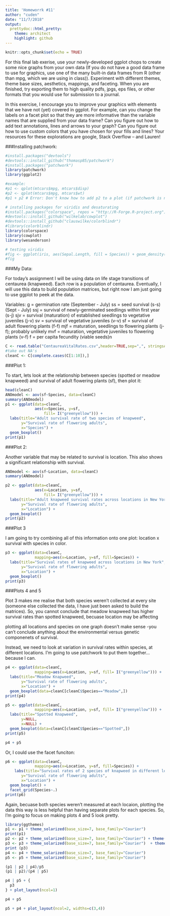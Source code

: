```yaml
---
title: 'Homeworrk #11'
author: "cuden"
date: "11/7/2018"
output:
  prettydoc::html_pretty:
    theme: architect
    highlight: github
---
```


```r
knitr::opts_chunk$set(echo = TRUE)
```

For this final lab exerise, use your newly-developed ggplot chops to create some nice graphs from your own data (If you do not have a good data frame to use for graphics, use one of the many built-in data frames from R (other than mpg, which we are using in class)). Experiment with different themes, theme base sizes, aesthetics, mappings, and faceting. When you are finished, try exporting them to high quality pdfs, jpgs, eps files, or other formats that you would use for submission to a journal.

In this exercise, I encourage you to improve your graphics with elements that we have not (yet) covered in ggplot. For example, can you change the labels on a facet plot so that they are more informative than the variable names that are supplied from your data frame? Can you figure out how to add text annotations, lines and arrows to your graph? Can you figure out how to use custom colors that you have chosen for your fills and lines? Your resources for these explorations are google, Stack Overflow – and Lauren!

###Installing patchwork:

```r
#install.packages("devtools")
#devtools::install_github("thomasp85/patchwork")
#install.packages("patchwork")
library(patchwork)
library(ggplot2)

#example:
#p1 <- qplot(mtcars$mpg, mtcars$disp)
#p2 <- qplot(mtcars$mpg, mtcars$wt)
#p1 + p2 # Error: Don't know how to add p2 to a plot (if patchwork is not installed) 

# installing packages for viridis and desaturating
#install.packages("colorspace", repos = "http://R-Forge.R-project.org")
#devtools::install_github("wilkelab/cowplot")
#devtools::install_github("clauswilke/colorblindr")
#library(colorblindr) 
library(colorspace)
library(cowplot)
library(wesanderson)

# testing viridis
#fig <- ggplot(iris, aes(Sepal.Length, fill = Species)) + geom_density(alpha = 0.7)
#fig
```

###My Data:

For today's assignment I will be using data on life stage transitions of centaurea (knapweed). Each row is a population of centaurea. Eventually, I will use this data to build population matrices, but right now I am just going to use ggplot to peek at the data. 

Variables:
g = germination rate (September - July)
ss = seed survival (s-s) (Sept - July)
ssj = survival of newly-germinated seedlings within first year (s-j)
sjv = survival (maturation) of established seedlings to vegetative juveniles (j-v)
sv = survival of vegetative juveniles (v-v)
sf = survival of adult flowering plants (f-f)
mjf = maturation, seedlings to flowering plants (j-f); probably unlikely
mvf = maturation, vegetative juveniles to flowering plants (v-f)
f = per capita fecundity (viable seeds)n

```r
C <- read.table("CentaureaVitalRates.csv",header=TRUE,sep=",", stringsAsFactors=FALSE)
#take out NA's 
cleanC <- C[complete.cases(C[1:10]),]
```

###Plot 1:

To start, lets look at the relationship between species (spotted or meadow knapweed) and survival of adult flowering plants (sf), then plot it:

```r
head(cleanC)
ANOmodel <- aov(sf~Species, data=cleanC)
summary(ANOmodel)
p1 <- ggplot(data=cleanC, 
             aes(x=Species, y=sf, 
                 fill= I("greenyellow"))) +
  labs(title="Adult survival rate of two species of knapweed", 
       y="Survival rate of flowering adults", 
       x="Species") +
  geom_boxplot()
print(p1)
```


###Plot 2:

Another variable that may be related to survival is location. This also shows a significant relationship with survival.

```r
ANOmodel <- aov(sf~Location, data=cleanC)
summary(ANOmodel)

p2 <- ggplot(data=cleanC, 
             aes(x=Location, y=sf, 
                 fill= I("greenyellow"))) +
  labs(title="Adult knapweed survival rates across locations in New York State", 
       y="Survival rate of flowering adults", 
       x="Location") +
  geom_boxplot()
print(p2)
```

###Plot 3

I am going to try combining all of this information onto one plot:  location x survival with species in color. 

```r
p3 <- ggplot(data=cleanC,
             mapping=aes(x=Location, y=sf, fill=Species)) +
  labs(title="Survival rates of knapweed across locations in New York", 
       y="Survival rate of flowering adults", 
       x="Location") +
  geom_boxplot()
print(p3)
```


###Plots 4 and 5

Plot 3 makes me realise that both species weren't collected at every site (someone else collected the data, I have just been asked to build the matrices). So, you cannot conclude that meadow knapweed has higher survival rates than spotted knapweed, becuase location may be affecting 

plotting all locations and species on one graph doesn't make sense -you can't conclude anything about the environmental versus genetic componenets of survival. 



Instead, we need to look at variation in survival rates within species, at different locations. I'm going to use patchwork to put them together... because I can.

```r
p4 <- ggplot(data=cleanC,
             mapping=aes(x=Location, y=sf, fill= I("greenyellow"))) +
  labs(title="Meadow Knapweed", 
       y="Survival rate of flowering adults", 
       x="Location") +
  geom_boxplot(data=cleanC[cleanC$Species=="Meadow",])
print(p4)

p5 <- ggplot(data=cleanC,
             mapping=aes(x=Location, y=sf, fill= I("greenyellow"))) +
  labs(title="Spotted Knapweed", 
       y=NULL, 
       x=NULL) +
  geom_boxplot(data=cleanC[cleanC$Species=="Spotted",])
print(p5)

p4 + p5
```

Or, I could use the facet funciton:

```r
p6 <- ggplot(data=cleanC, 
             mapping=aes(x=Location, y=sf, fill=Species)) +
    labs(title="Survival rates of 2 species of knapweed in different locations", 
       y="Survival rate of flowering adults", 
       x="Location") +
  geom_boxplot() +
  facet_grid(Species~.)
print(p6) 
```

Again, becuase both species weren't measured at each locaion, plotting the data this way is less helpful than having separate plots for each species. So, I'm going to focus on making plots 4 and 5 look pretty. 

```r
library(ggthemes)
p1 <- p1 + theme_solarized(base_size=7, base_family="Courier")
print(p1)
p2 <- p2 + theme_solarized(base_size=7, base_family="Courier") + theme(axis.text.x = element_text(angle = 90, hjust = 1))
p3 <- p3 + theme_solarized(base_size=7, base_family="Courier")  + theme(axis.text.x = element_text(angle = 90, hjust = 1))
print (p3)
p4 <- p4 + theme_solarized(base_size=7, base_family="Courier") 
p5 <- p5 + theme_solarized(base_size=7, base_family="Courier")

(p1 | p2 | p4)/p5
(p1 | p2)/(p4 | p5)

p4 | p5 + {
  p3
} + plot_layout(ncol=1)

p4 + p5

p5 + p4 + plot_layout(ncol=2, widths=c(3,4))
```



